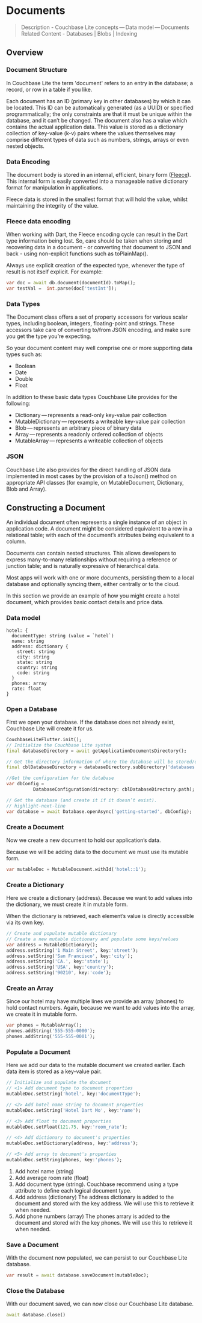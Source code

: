 # Documents
> Description - Couchbase Lite concepts — Data model — Documents <br />
> Related Content -  Databases | Blobs | Indexing

## Overview

### Document Structure

In Couchbase Lite the term 'document' refers to an entry in the database; a record, or row in a table if you like.

Each document has an ID (primary key in other databases) by which it can be located. This ID can be automatically generated (as a UUID) or specified programmatically; the only constraints are that it must be unique within the database, and it can’t be changed. The document also has a value which contains the actual application data. This value is stored as a dictionary collection of key-value (k-v) pairs where the values themselves may comprise different types of data such as numbers, strings, arrays or even nested objects.

### Data Encoding
The document body is stored in an internal, efficient, binary form ([Fleece](https://github.com/couchbase/fleece#readme)).
This internal form is easily converted into a manageable native dictionary format for manipulation in applications.

Fleece data is stored in the smallest format that will hold the value, whilst maintaining the integrity of the value.

### Fleece data encoding

When working with Dart, the Fleece encoding cycle can result in the Dart type information being lost. So, care should be taken when storing and recovering data in a document - or converting that document to JSON and back - using non-explicit functions such as toPlainMap().

Always use explicit creation of the expected type, whenever the type of result is not itself explicit. For example:

```dart showLineNumbers
var doc = await db.document(documentId).toMap();
var testVal =  int.parse(doc['testInt']);
```

### Data Types

The Document class offers a set of property accessors for various scalar types, including boolean, integers, floating-point and strings. These accessors take care of converting to/from JSON encoding, and make sure you get the type you’re expecting.

So your document content may well comprise one or more supporting data types such as:

- Boolean
- Date
- Double
- Float

In addition to these basic data types Couchbase Lite provides for the following:

- Dictionary — represents a read-only key-value pair collection
- MutableDictionary — represents a writeable key-value pair collection
- Blob — represents an arbitrary piece of binary data
- Array — represents a readonly ordered collection of objects
- MutableArray — represents a writeable collection of objects

### JSON

Couchbase Lite also provides for the direct handling of JSON data implemented in most cases by the provision of a toJson() method on appropriate API classes (for example, on MutableDocument, Dictionary, Blob and Array).

## Constructing a Document

An individual document often represents a single instance of an object in application code. A document might be considered equivalent to a row in a relational table; with each of the document’s attributes being equivalent to a column.

Documents can contain nested structures. This allows developers to express many-to-many relationships without requiring a reference or junction table; and is naturally expressive of hierarchical data.

Most apps will work with one or more documents, persisting them to a local database and optionally syncing them, either centrally or to the cloud.

In this section we provide an example of how you might create a hotel document, which provides basic contact details and price data.

### Data model
```
hotel: {
  documentType: string (value = `hotel`)
  name: string
  address: dictionary {
    street: string
    city: string
    state: string
    country: string
    code: string
  }
  phones: array
  rate: float 
}
```

### Open a Database

First we open your database. If the database does not already exist, Couchbase Lite will create it for us.

```dart showLineNumbers
CouchbaseLiteFlutter.init();
// Initialize the Couchbase Lite system
final databaseDirectory = await getApplicationDocumentsDirectory();

// Get the directory information of where the database will be stored/opened from 
final cblDatabaseDirectory = databaseDirectory.subDirectory('databases');

//Get the configuration for the database
var dbConfig =
          DatabaseConfiguration(directory: cblDatabaseDirectory.path);

// Get the database (and create it if it doesn’t exist).
// highlight-next-line
var database = await Database.openAsync('getting-started', dbConfig);
```
 
### Create a Document 
Now we create a new document to hold our application’s data.

Because we will be adding data to the document we must use its mutable form.

```dart
var mutableDoc = MutableDocument.withId('hotel::1');
```

### Create a Dictionary 
Here we create a dictionary (address). Because we want to add values into the dictionary, we must create it in mutable form.

When the dictionary is retrieved, each element’s value is directly accessible via its own key.

```dart showLineNumbers
// Create and populate mutable dictionary
// Create a new mutable dictionary and populate some keys/values
var address = MutableDictionary(); 
address.setString('1 Main Street', key:'street');
address.setString('San Francisco', key:'city');
address.setString('CA.', key:'state');
address.setString('USA', key:'country');
address.setString('90210', key:'code');
```

### Create an Array

Since our hotel may have multiple lines we provide an array (phones) to hold contact numbers. Again, because we want to add values into the array, we create it in mutable form.

```dart
var phones = MutableArray();
phones.addString('555-555-0000');
phones.addString('555-555-0001');
```

### Populate a Document

Here we add our data to the mutable document we created earlier. Each data item is stored as a key-value pair.

```dart showLineNumbers
// Initialize and populate the document
// <1> Add document type to document properties
mutableDoc.setString('hotel', key:'documentType');

// <2> Add hotel name string to document properties
mutableDoc.setString('Hotel Dart Mo', key:'name');

// <3> Add float to document properties
mutableDoc.setFloat(121.75, key:'room_rate');

// <4> Add dictionary to document's properties
mutableDoc.setDictionary(address, key:'address');

// <5> Add array to document's properties
mutableDoc.setString(phones, key:'phones');
```
1. Add hotel name (string)
2. Add average room rate (float)
3. Add document type (string). Couchbase recommend using a type attribute to define each logical document type. 
4. Add address (dictionary) The address dictionary is added to the document and stored with the key address. We will use this to retrieve it when needed.
5. Add phone numbers (array) The phones arrary is added to the document and stored with the key phones. We will use this to retrieve it when needed.

### Save a Document 

With the document now populated, we can persist to our Couchbase Lite database.

```dart
var result = await database.saveDocument(mutableDoc);
```

### Close the Database

With our document saved, we can now close our Couchbase Lite database.

```dart
await database.close()
```